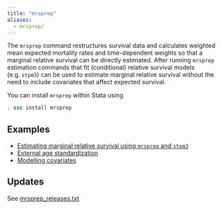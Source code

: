 ```yaml
---
title: "mrsprep"
aliases:
  - mrsprep/
---
```


The `mrsprep` command restructures survival data and calculates weighted mean expected mortality rates and time-dependent weights 
so that a marginal relative survival can be directly estimated. 
After running `mrsprep` estimation commands that fit (conditional) relative survival models (e.g. `stpm3`) can be used to estimate marginal relative survival without the need to include covariates that affect expected survival.

You can install `mrsprep` within Stata using

```stata
. ssc install mrsprep 
```


## Examples
 - [Estimating marginal relative survival using `mrsprep` and `stpm3`](mrsprep/mrsprep_marginal_relative_survival.qmd)
 - [External age standardization](mrsprep/mrsprep_external_age_standardization.qmd)
 - [Modelling covariates](mrsprep/mrsprep_modelling_covariates.qmd)

## Updates
See [mrsprep_releases.txt](mrsprep/mrsprep_releases.txt)
